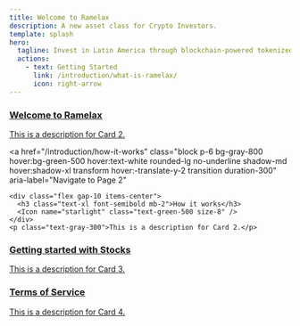 ```yaml
---
title: Welcome to Ramelax
description: A new asset class for Crypto Investors.
template: splash
hero:
  tagline: Invest in Latin America through blockchain-powered tokenized stocks and bonds with automatic dividend distribution
  actions:
    - text: Getting Started
      link: /introduction/what-is-ramelax/
      icon: right-arrow
---
```



<div class="grid grid-cols-1 md:grid-cols-2 xs:grid-cols-1 gap-10 p-6 lg:mt-10 md:mt-5">
  <a
    href="/introduction/what-is-ramelax/"
    class="p-6 bg-gray-800  hover:text-white rounded-lg shadow-md no-underline hover:shadow-xl transform hover:-translate-y-2 transition duration-300"
    aria-label="Navigate to introduction"
  >
  <div class="flex gap-10 items-center">
      <h3 class="text-xl font-semibold mb-2">Welcome to Ramelax</h3>
      <Icon name="rocket" class="text-green-500 size-8" />
    </div>
    <p class="text-gray-300">This is a description for Card 2.</p>
  </a>

  <a
    href="/introduction/how-it-works"
    class="block p-6 bg-gray-800 hover:bg-green-500 hover:text-white rounded-lg no-underline shadow-md hover:shadow-xl transform hover:-translate-y-2 transition duration-300"
    aria-label="Navigate to Page 2"
  >
    <div class="flex gap-10 items-center">
      <h3 class="text-xl font-semibold mb-2">How it works</h3>
      <Icon name="starlight" class="text-green-500 size-8" />
    </div>
    <p class="text-gray-300">This is a description for Card 2.</p>
  </a>
  <a
    href="/asset-types/stocks"
    class="block p-6 bg-gray-800 hover:bg-green-500 hover:text-white rounded-lg no-underline shadow-md hover:shadow-xl transform hover:-translate-y-2 transition duration-300"
    aria-label="Navigate to Page 3"
  >
    <h3 class="text-xl font-semibold mb-2">Getting started with Stocks</h3>
    <Icon name="" />
    <p class="text-gray-300">This is a description for Card 3.</p>
  </a>
  <a
    href="/legal-compliance/terms-of-service"
    class="block p-6 bg-gray-800 hover:bg-green-500 hover:text-white rounded-lg no-underline shadow-md hover:shadow-xl transform hover:-translate-y-2 transition duration-300"
    aria-label="Navigate to Page 4"
  >
    <h3 class="text-xl font-semibold mb-2">Terms of Service</h3>
    <p class="text-gray-300">This is a description for Card 4.</p>
  </a>
</div>
